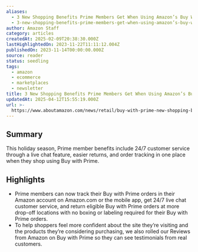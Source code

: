 ```yaml
---
aliases:
  - 3 New Shopping Benefits Prime Members Get When Using Amazon’s Buy With Prime
  - 3-new-shopping-benefits-prime-members-get-when-using-amazon’s-buy-with-prime
author: Amazon Staff
category: articles
createdAt: 2025-02-09T20:38:30.000Z
lastHighlightedOn: 2023-11-22T11:11:12.004Z
publishedOn: 2023-11-14T00:00:00.000Z
source: reader
status: seedling
tags:
  - amazon
  - ecommerce
  - marketplaces
  - newsletter
title: 3 New Shopping Benefits Prime Members Get When Using Amazon’s Buy With Prime
updatedAt: 2025-04-12T15:55:19.000Z
url: >-
  https://www.aboutamazon.com/news/retail/buy-with-prime-new-shopping-benefits-2023
---
```

## Summary

This holiday season, Prime member benefits include 24/7 customer service through a live chat feature, easier returns, and order tracking in one place when they shop using Buy with Prime.

## Highlights

- Prime members can now track their Buy with Prime orders in their Amazon account on Amazon.com or the mobile app, get 24/7 live chat customer service, and return eligible Buy with Prime orders at more drop-off locations with no boxing or labeling required for their Buy with Prime orders.
- To help shoppers feel more confident about the site they’re visiting and the products they’re considering purchasing, we also rolled our Reviews from Amazon on Buy with Prime so they can see testimonials from real customers.
